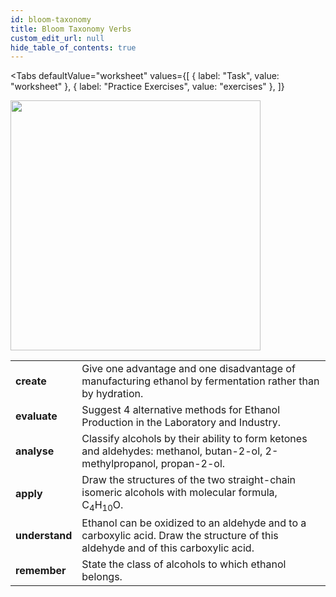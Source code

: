 ```yaml
---
id: bloom-taxonomy
title: Bloom Taxonomy Verbs
custom_edit_url: null
hide_table_of_contents: true
---
```



<Tabs
  defaultValue="worksheet"
  values={[
    { label: "Task", value: "worksheet" },
    { label: "Practice Exercises", value: "exercises" },
  ]}
>

<TabItem value="worksheet">

<img src={bloom} width='400' />
<br />
<table>
  <tr>
    <td>
      <strong>create</strong>
    </td>
    <td>
      Give one advantage and one disadvantage of manufacturing ethanol by
      fermentation rather than by hydration.
    </td>
  </tr>
  <tr>
    <td>
      <strong>evaluate</strong>
    </td>
    <td>
      Suggest 4 alternative methods for Ethanol Production in the Laboratory and
      Industry.
    </td>
  </tr>
  <tr>
    <td>
      <strong>analyse</strong>
    </td>
    <td>
      Classify alcohols by their ability to form ketones and aldehydes:
      methanol, butan-2-ol, 2-methylpropanol, propan-2-ol.
    </td>
  </tr>
  <tr>
    <td>
      <strong>apply</strong>
    </td>
    <td>
      Draw the structures of the two straight-chain isomeric alcohols with
      molecular formula, C<sub>4</sub>H<sub>10</sub>O.
    </td>
  </tr>
  <tr>
    <td>
      <strong>understand</strong>
    </td>
    <td>
      Ethanol can be oxidized to an aldehyde and to a carboxylic acid. Draw the
      structure of this aldehyde and of this carboxylic acid.
    </td>
  </tr>
  <tr>
    <td>
      <strong>remember</strong>
    </td>
    <td>State the class of alcohols to which ethanol belongs.</td>
  </tr>
</table>

</TabItem>

<TabItem value="exercises">
  <Frame src="https://learningapps.org/watch?v=pa80kvn1k21" height="480px" />
</TabItem>

</Tabs>


